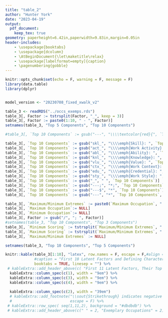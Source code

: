 ```yaml
---
title: "table_2"
author: "Hunter York"
date: "2023-04-19"
output:
  pdf_document:
    keep_tex: true
geometry: paperheight=6.42in,paperwidth=9.83in,margin=0.05in
header-includes:
    - \usepackage{booktabs}
    - \usepackage{dcolumn}
    - \AtBeginDocument{\let\maketitle\relax}
    - \usepackage[labelformat=empty]{caption}
    - \pagenumbering{gobble}
---
```

```r
knitr::opts_chunk$set(echo = F, warning = F, message = F)
library(data.table)
library(dplyr)


model_version <- "20230708_fixed_xwalk_v2"

```
```r
table_3 <- readRDS("../occs_exemps.rds")
table_3[, Factor := tstrsplit(Factor, "_", keep = 3)]
table_3[, Factor := paste0(1:10, " - ", Factor)]
setnames(table_3, "Top 5 Components", "Top 10 Components")

#table_3[, `Top 10 Components` := gsub("---", "\\\\textcolor{red}{", `Top 10 Components`, perl = T)]

table_3[, `Top 10 Components` := gsub("skl_", "\\\\emph{Skill}: ", `Top 10 Components`)]
table_3[, `Top 10 Components` := gsub("act_", "\\\\emph{Work Activity}: ", `Top 10 Components`)]
table_3[, `Top 10 Components` := gsub("abl_", "\\\\emph{Ability}: ", `Top 10 Components`)]
table_3[, `Top 10 Components` := gsub("knl_", "\\\\emph{Knowledge}: ", `Top 10 Components`)]
table_3[, `Top 10 Components` := gsub("vlu_", "\\\\emph{Value}: ", `Top 10 Components`)]
table_3[, `Top 10 Components` := gsub("ctx_", "\\\\emph{Work Context}: ", `Top 10 Components`)]
table_3[, `Top 10 Components` := gsub("edu_", "\\\\emph{Credential}: ", `Top 10 Components`)]
table_3[, `Top 10 Components` := gsub("sty_", "\\\\emph{Work Style}: ", `Top 10 Components`)]
table_3[, `Top 10 Components` := gsub("_", " ", `Top 10 Components`)]
table_3[, `Top 10 Components` := gsub("---;", "*;", `Top 10 Components`, perl = T)]
table_3[, `Top 10 Components` := gsub("---$", "*", `Top 10 Components`)]
table_3[, `Top 10 Components` := gsub("---", "*", `Top 10 Components`, perl = T)]

table_3[, `Maximum/Minimum Extremes` := paste0(`Maximum Occupation`, " - ", `Minimum Occupation`)]
table_3[, `Maximum Occupation`:= NULL]
table_3[, `Minimum Occupation`:= NULL]
table_3[, Factor := gsub("/", "; ", Factor)]
#setnames(table_3, "Top 10 Components", "Top 3 Components")
table_3[, `Minimum Scoring` := tstrsplit(`Maximum/Minimum Extremes`, " - ", keep = 2)]
table_3[, `Maximum Scoring` := tstrsplit(`Maximum/Minimum Extremes`, " - ", keep = 1)]
table_3[, `Maximum/Minimum Extremes` := NULL]

setnames(table_3, "Top 10 Components", "Top 5 Components")

knitr::kable(table_3[1:10], "latex", row.names = F, escape = F,#align = c("r", rep("r", 3)), #booktabs = T,
             #caption = "First 10 Latent Factors and Defining Characteristics",
             booktabs = TRUE, linesep = "") %>%
 # kableExtra::add_header_above(c( "First 11 Latent Factors, Their Top Loadings, and Exemplary Occupations" = 4)) %>%
  kableExtra::column_spec(c(1), width = "9em") %>% 
  kableExtra::column_spec(c(3), width = "9em") %>% 
  kableExtra::column_spec(c(4), width = "9em") %>% 
  
  kableExtra::column_spec(c(2), width = "39em") 
  # kableExtra::add_footnote("\\sout{Strikethrough} indicates negative loading.", notation="alphabet",
  #                          escape = F) %>% 
 # kableExtra::row_spec( seq(1,11,2), background = "#dbdbdb") %>% 
 # kableExtra::add_header_above(c(" " = 2, "Exemplary Occupations" = 2))

```
